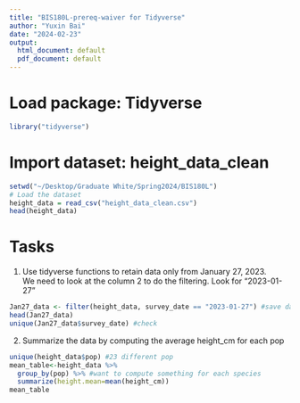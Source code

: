 ```yaml
---
title: "BIS180L-prereq-waiver for Tidyverse"
author: "Yuxin Bai"
date: "2024-02-23"
output:
  html_document: default
  pdf_document: default
---
```


# Load package: Tidyverse
```r
library("tidyverse")
```

# Import dataset: height_data_clean
```r
setwd("~/Desktop/Graduate White/Spring2024/BIS180L")
# Load the dataset
height_data = read_csv("height_data_clean.csv")
head(height_data)
```
# Tasks
1. Use tidyverse functions to retain data only from January 27, 2023. \
We need to look at the column 2 to do the filtering. Look for "2023-01-27"

```r
Jan27_data <- filter(height_data, survey_date == "2023-01-27") #save dataset only containing 1/27 data
head(Jan27_data)
unique(Jan27_data$survey_date) #check
```

2. Summarize the data by computing the average height_cm for each pop
```r
unique(height_data$pop) #23 different pop
mean_table<-height_data %>%
  group_by(pop) %>% #want to compute something for each species
  summarize(height.mean=mean(height_cm))
mean_table
```


